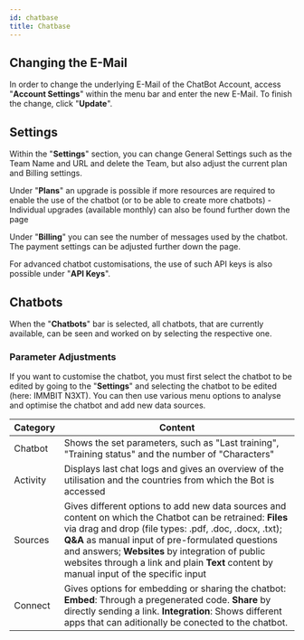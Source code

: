 ```yaml
---
id: chatbase
title: Chatbase
---
```



## Changing the E-Mail

In order to change the underlying E-Mail of the ChatBot Account, access "**Account Settings**" within the menu bar and enter the new E-Mail. To finish the change, click "**Update**".

## Settings

Within the "**Settings**" section, you can change General Settings such as the Team Name and URL and delete the Team, but also adjust the current plan and Billing settings.

Under "**Plans**" an upgrade is possible if more resources are required to enable the use of the chatbot (or to be able to create more chatbots) - Individual upgrades (available monthly) can also be found further down the page

Under "**Billing**" you can see the number of messages used by the chatbot. The payment settings can be adjusted further down the page.

For advanced chatbot customisations, the use of such API keys is also possible under "**API Keys**".

## Chatbots

When the "**Chatbots**" bar is selected, all chatbots, that are currently available, can be seen and worked on by selecting the respective one.

### Parameter Adjustments

If you want to customise the chatbot, you must first select the chatbot to be edited by going to the "**Settings**" and selecting the chatbot to be edited (here: IMMBIT N3XT). You can then use various menu options to analyse and optimise the chatbot and add new data sources.

| Category | Content |
|----------|---------|
| Chatbot  | Shows the set parameters, such as "Last training", "Training status" and the number of "Characters" |
| Activity | Displays last chat logs and gives an overview of the utilisation and the countries from which the Bot is accessed |
| Sources  | Gives different options to add new data sources and content on which the Chatbot can be retrained: **Files** via drag and drop (file types: .pdf, .doc, .docx, .txt); **Q&A** as manual input of pre-formulated questions and answers; **Websites** by integration of public websites through a link and plain **Text** content by manual input of the specific input |
| Connect  | Gives options for embedding or sharing the chatbot: **Embed**: Through a pregenerated code. **Share** by directly sending a link. **Integration**: Shows different apps that can aditionally be conected to the chatbot.
